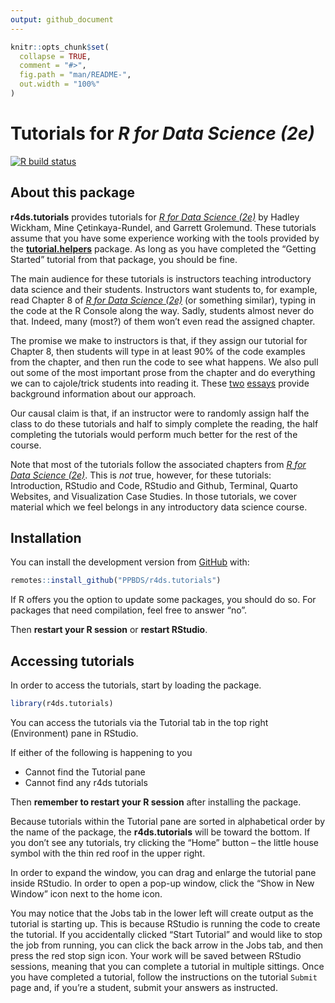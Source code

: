 ```yaml
---
output: github_document
---
```


<!-- README is generated from README.Rmd, edit ONLY this file if needed. But, after you edit it, you NEED TO KNIT IT BY HAND in order to create the new README.md, which is the thing which is actually used. -->

```r

knitr::opts_chunk$set(
  collapse = TRUE,
  comment = "#>",
  fig.path = "man/README-",
  out.width = "100%"
)
```

# Tutorials for *R for Data Science (2e)*

<!-- badges: start -->
[![R build status](https://github.com/PPBDS/r4ds.tutorials/workflows/R-CMD-check/badge.svg)](https://github.com/PPBDS/r4ds.tutorials/actions)
<!-- badges: end -->


## About this package

**r4ds.tutorials** provides tutorials for [*R for Data Science (2e)*](https://r4ds.hadley.nz/) by Hadley Wickham, Mine Çetinkaya-Rundel, and Garrett Grolemund. These tutorials assume that you have some experience working with the tools provided by the **[tutorial.helpers](https://ppbds.github.io/tutorial.helpers/)** package. As long as you have completed the "Getting Started" tutorial from that package, you should be fine.

The main audience for these tutorials is instructors teaching introductory data science and their students. Instructors want students to, for example, read Chapter 8 of [*R for Data Science (2e)*](https://r4ds.hadley.nz/) (or something similar), typing in the code at the R Console along the way. Sadly, students almost never do that. Indeed, many (most?) of them won't even read the assigned chapter.

The promise we make to instructors is that, if they assign our tutorial for Chapter 8, then students will type in at least 90% of the code examples from the chapter, and then run the code to see what happens. We also pull out some of the most important prose from the chapter and do everything we can to cajole/trick students into reading it. These [two](https://ppbds.github.io/tutorial.helpers/articles/instructions.html) [essays](https://ppbds.github.io/tutorial.helpers/articles/books.html) provide background information about our approach.

Our causal claim is that, if an instructor were to randomly assign half the class to do these tutorials and half to simply complete the reading, the half completing the tutorials would perform much better for the rest of the course.

Note that most of the tutorials follow the associated chapters from [*R for Data Science (2e)*](https://r4ds.hadley.nz/). This is *not* true, however, for these tutorials: Introduction, RStudio and Code, RStudio and Github, Terminal, Quarto Websites, and Visualization Case Studies. In those tutorials, we cover material which we feel belongs in any introductory data science course.

## Installation

You can install the development version from [GitHub](https://github.com/) with:

``` r
remotes::install_github("PPBDS/r4ds.tutorials")
```

If R offers you the option to update some packages, you should do so. For packages that need compilation, feel free to answer "no".

Then **restart your R session** or **restart RStudio**.

## Accessing tutorials

In order to access the tutorials, start by loading the package.

``` r
library(r4ds.tutorials)
```

You can access the tutorials via the Tutorial tab in the top right (Environment) pane in RStudio.

If either of the following is happening to you

<ul>
<li>Cannot find the Tutorial pane</li>
<li>Cannot find any r4ds tutorials</li>
</ul>

Then **remember to restart your R session** after installing the package.

Because tutorials within the Tutorial pane are sorted in alphabetical order by the name of the package, the **r4ds.tutorials** will be toward the bottom. If you don’t see any tutorials, try clicking the “Home” button – the little house symbol with the thin red roof in the upper right.

In order to expand the window, you can drag and enlarge the tutorial pane inside RStudio. In order to open a pop-up window, click the "Show in New Window" icon next to the home icon.

You may notice that the Jobs tab in the lower left will create output as the tutorial is starting up. This is because RStudio is running the code to create the tutorial. If you accidentally clicked "Start Tutorial" and would like to stop the job from running, you can click the back arrow in the Jobs tab, and then press the red stop sign icon. Your work will be saved between RStudio sessions, meaning that you can complete a tutorial in multiple sittings. Once you have completed a tutorial, follow the instructions on the tutorial `Submit` page and, if you're a student, submit your answers as instructed.
